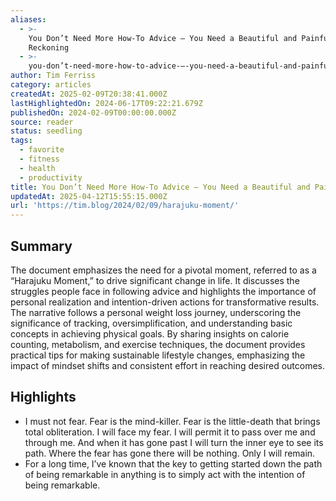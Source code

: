 ```yaml
---
aliases:
  - >-
    You Don’t Need More How-To Advice — You Need a Beautiful and Painful
    Reckoning
  - >-
    you-don’t-need-more-how-to-advice-—-you-need-a-beautiful-and-painful-reckoning
author: Tim Ferriss
category: articles
createdAt: 2025-02-09T20:38:41.000Z
lastHighlightedOn: 2024-06-17T09:22:21.679Z
publishedOn: 2024-02-09T00:00:00.000Z
source: reader
status: seedling
tags:
  - favorite
  - fitness
  - health
  - productivity
title: You Don’t Need More How-To Advice — You Need a Beautiful and Painful Reckoning
updatedAt: 2025-04-12T15:55:15.000Z
url: 'https://tim.blog/2024/02/09/harajuku-moment/'
---
```

## Summary

The document emphasizes the need for a pivotal moment, referred to as a “Harajuku Moment,” to drive significant change in life. It discusses the struggles people face in following advice and highlights the importance of personal realization and intention-driven actions for transformative results. The narrative follows a personal weight loss journey, underscoring the significance of tracking, oversimplification, and understanding basic concepts in achieving physical goals. By sharing insights on calorie counting, metabolism, and exercise techniques, the document provides practical tips for making sustainable lifestyle changes, emphasizing the impact of mindset shifts and consistent effort in reaching desired outcomes.

## Highlights

- I must not fear. Fear is the mind-killer. Fear is the little-death that brings total obliteration. I will face my fear. I will permit it to pass over me and through me. And when it has gone past I will turn the inner eye to see its path. Where the fear has gone there will be nothing. Only I will remain.
- For a long time, I’ve known that the key to getting started down the path of being remarkable in anything is to simply act with the intention of being remarkable.
